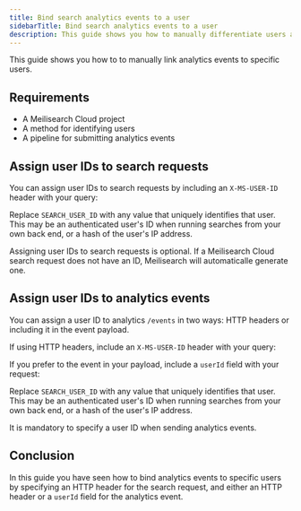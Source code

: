 ```yaml
---
title: Bind search analytics events to a user
sidebarTitle: Bind search analytics events to a user
description: This guide shows you how to manually differentiate users across search analytics using the X-MS-USER-ID HTTP header.
---
```



This guide shows you how to to manually link analytics events to specific users.

## Requirements

- A Meilisearch Cloud project
- A method for identifying users
- A pipeline for submitting analytics events

## Assign user IDs to search requests

You can assign user IDs to search requests by including an `X-MS-USER-ID` header with your query:

<CodeSamplesAnalyticsEventBindSearch1 />

Replace `SEARCH_USER_ID` with any value that uniquely identifies that user. This may be an authenticated user's ID when running searches from your own back end, or a hash of the user's IP address.

<Note>
Assigning user IDs to search requests is optional. If a Meilisearch Cloud search request does not have an ID, Meilisearch will automaticalle generate one.
</Note>

## Assign user IDs to analytics events

You can assign a user ID to analytics `/events` in two ways: HTTP headers or including it in the event payload.

If using HTTP headers, include an `X-MS-USER-ID` header with your query:

<CodeSamplesAnalyticsEventBindEvent1 />

If you prefer to the event in your payload, include a `userId` field with your request:

<CodeSamplesAnalyticsEventBindEvent2 />

Replace `SEARCH_USER_ID` with any value that uniquely identifies that user. This may be an authenticated user's ID when running searches from your own back end, or a hash of the user's IP address.

<Warning>
It is mandatory to specify a user ID when sending analytics events.
</Warning>

## Conclusion

In this guide you have seen how to bind analytics events to specific users by specifying an HTTP header for the search request, and either an HTTP header or a `userId` field for the analytics event.

